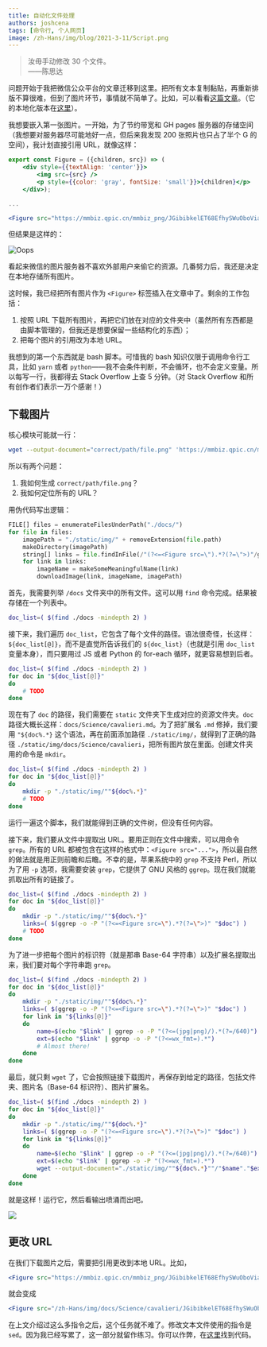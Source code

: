 ```yaml
---
title: 自动化文件处理
authors: joshcena
tags: [命令行, 个人网页]
image: /zh-Hans/img/blog/2021-3-11/Script.png
---
```


> 汝毋手动修改 30 个文件。  
> ——陈思达

<!-- truncate -->

问题开始于我把微信公众平台的文章迁移到这里。把所有文本复制黏贴，再重新排版不算很难，但到了图片环节，事情就不简单了。比如，可以看看[这篇文章](https://mp.weixin.qq.com/s/15D5f4zl5FG7Azl7gcZrxg)。（它的本地化版本在[这里](/docs/Science/cavalieri)）。

我想要嵌入第一张图片。一开始，为了节约带宽和 GH pages 服务器的存储空间（我想要对服务器尽可能地好一点，但后来我发现 200 张照片也只占了半个 G 的空间），我计划直接引用 URL，就像这样：

```jsx title="/docs/science/cavalieri.md"
export const Figure = ({children, src}) => (
    <div style={{textAlign: 'center'}}>
        <img src={src} />
        <p style={{color: 'gray', fontSize: 'small'}}>{children}</p>
    </div>);

...

<Figure src="https://mmbiz.qpic.cn/mmbiz_png/JGibibkelET68EfhySWuOboVia7FJX8ehwIAicTz2be2JDN7HIibwibjrpYPP1bTCr1TrjDicauU0P6BLCgFIibZK42GCQ/640?wx_fmt=png&tp=webp&wxfrom=5&wx_lazy=1&wx_co=1"></Figure>
```

但结果是这样的：

![Oops](https://mmbiz.qpic.cn/mmbiz_png/JGibibkelET6ic8fRiawIMic3jFWfS9o4SpMyc12XdWAmKlWL8hXbgTZcwwksxJaibMcUuXI8z0cKibBVyrTH2Y8DFFfA/640?wx_fmt=png&tp=webp&wxfrom=5&wx_lazy=1&wx_co=1)

看起来微信的图片服务器不喜欢外部用户来偷它的资源。几番努力后，我还是决定在本地存储所有图片。

这时候，我已经把所有图片作为 `<Figure>` 标签插入在文章中了。剩余的工作包括：

1. 按照 URL 下载所有图片，再把它们放在对应的文件夹中（虽然所有东西都是由脚本管理的，但我还是想要保留一些结构化的东西）；
2. 把每个图片的引用改为本地 URL。

我想到的第一个东西就是 bash 脚本。可惜我的 bash 知识仅限于调用命令行工具，比如 `yarn` 或者 `python`——我不会条件判断，不会循环，也不会定义变量。所以每写一行，我都得去 Stack Overflow 上查 5 分钟。（对 Stack Overflow 和所有创作者们表示一万个感谢！）

## 下载图片

核心模块可能就一行：

```bash
wget --output-document="correct/path/file.png" 'https://mmbiz.qpic.cn/mmbiz_png/JGibibkelET68EfhySWuOboVia7FJX8ehwIAicTz2be2JDN7HIibwibjrpYPP1bTCr1TrjDicauU0P6BLCgFIibZK42GCQ/640?wx_fmt=png&tp=webp&wxfrom=5&wx_lazy=1&wx_co=1'
```

所以有两个问题：

1. 我如何生成 `correct/path/file.png`？
2. 我如何定位所有的 URL？

用伪代码写出逻辑：

```python
FILE[] files = enumerateFilesUnderPath("./docs/")
for file in files:
    imagePath = "./static/img/" + removeExtension(file.path)
    makeDirectory(imagePath)
    string[] links = file.findInFile(/"(?<=<Figure src=\").*?(?=\">)"/g)
    for link in links:
        imageName = makeSomeMeaningfulName(link)
        downloadImage(link, imageName, imagePath)
```

首先，我需要列举 `/docs` 文件夹中的所有文件。这可以用 `find` 命令完成。结果被存储在一个列表中。

```bash
doc_list=( $(find ./docs -mindepth 2) )
```

接下来，我们遍历 `doc_list`，它包含了每个文件的路径。语法很奇怪，长这样：`${doc_list[@]}`，而不是直觉所告诉我们的 `${doc_list}`（也就是引用 `doc_list` 变量本身），而只要用过 JS 或者 Python 的 for-each 循环，就更容易想到后者。

```bash {2-5}
doc_list=( $(find ./docs -mindepth 2) )
for doc in "${doc_list[@]}"
do
    # TODO
done
```

现在有了 `doc` 的路径，我们需要在 `static` 文件夹下生成对应的资源文件夹。`doc` 路径大概长这样：`docs/Science/cavalieri.md`。为了把扩展名 `.md` 修掉，我们要用 `"${doc%.*}` 这个语法，再在前面添加路径 `./static/img/`，就得到了正确的路径 `./static/img/docs/Science/cavalieri`，把所有图片放在里面。创建文件夹用的命令是 `mkdir`。

```bash {4}
doc_list=( $(find ./docs -mindepth 2) )
for doc in "${doc_list[@]}"
do
    mkdir -p "./static/img/""${doc%.*}"
    # TODO
done
```

运行一遍这个脚本，我们就能得到正确的文件树，但没有任何内容。

接下来，我们要从文件中提取出 URL。要用正则在文件中搜索，可以用命令 `grep`。所有的 URL 都被包含在这样的格式中：`<Figure src="...">`，所以最自然的做法就是用正则前瞻和后瞻。不幸的是，苹果系统中的 `grep` 不支持 Perl，所以为了用 `-p` 选项，我需要安装 `grep`，它提供了 GNU 风格的 `ggrep`。现在我们就能抓取出所有的链接了。

```bash {5}
doc_list=( $(find ./docs -mindepth 2) )
for doc in "${doc_list[@]}"
do
    mkdir -p "./static/img/""${doc%.*}"
    links=( $(ggrep -o -P "(?<=<Figure src=\").*?(?=\">)" "$doc") )
    # TODO
done
```

为了进一步把每个图片的标识符（就是那串 Base-64 字符串）以及扩展名提取出来，我们要对每个字符串跑 `grep`。

```bash {6-11}
doc_list=( $(find ./docs -mindepth 2) )
for doc in "${doc_list[@]}"
do
    mkdir -p "./static/img/""${doc%.*}"
    links=( $(ggrep -o -P "(?<=<Figure src=\").*?(?=\">)" "$doc") )
    for link in "${links[@]}"
    do
        name=$(echo "$link" | ggrep -o -P "(?<=(jpg|png)/).*(?=/640)")
        ext=$(echo "$link" | ggrep -o -P "(?<=wx_fmt=).*")
        # Almost there!
    done
done
```

最后，就只剩 `wget` 了，它会按照链接下载图片，再保存到给定的路径，包括文件夹、图片名（Base-64 标识符）、图片扩展名。

```bash {10}
doc_list=( $(find ./docs -mindepth 2) )
for doc in "${doc_list[@]}"
do
    mkdir -p "./static/img/""${doc%.*}"
    links=( $(ggrep -o -P "(?<=<Figure src=\").*?(?=\">)" "$doc") )
    for link in "${links[@]}"
    do
        name=$(echo "$link" | ggrep -o -P "(?<=(jpg|png)/).*(?=/640)")
        ext=$(echo "$link" | ggrep -o -P "(?<=wx_fmt=).*")
        wget --output-document="./static/img/""${doc%.*}""/"$name"."$ext "$link"
    done
done
```

就是这样！运行它，然后看输出喷涌而出吧。

<img src="/zh-Hans/img/blog/2021-3-11/Script.png"></img>

## 更改 URL

在我们下载图片之后，需要把引用更改到本地 URL。比如，

```jsx title="/docs/science/cavalieri.md"
<Figure src="https://mmbiz.qpic.cn/mmbiz_png/JGibibkelET68EfhySWuOboVia7FJX8ehwIAicTz2be2JDN7HIibwibjrpYPP1bTCr1TrjDicauU0P6BLCgFIibZK42GCQ/640?wx_fmt=png&tp=webp&wxfrom=5&wx_lazy=1&wx_co=1"></Figure>
```

就会变成

```jsx title="/docs/science/cavalieri.md"
<Figure src="/zh-Hans/img/docs/Science/cavalieri/JGibibkelET68EfhySWuOboVia7FJX8ehwIAicTz2be2JDN7HIibwibjrpYPP1bTCr1TrjDicauU0P6BLCgFIibZK42GCQ.png"></Figure>
```

在上文介绍过这么多指令之后，这个任务就不难了。修改文本文件使用的指令是 `sed`。因为我已经写累了，这一部分就留作练习。你可以作弊，在[这里](https://github.com/Josh-Cena/Personal-page/blob/master/scripts/changeUrl.sh)找到代码。
